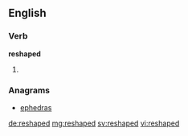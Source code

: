 ==English==

===Verb===
'''reshaped'''

# {{en-past of|reshape}}

===Anagrams===
* [[ephedras#English|ephedras]]

[[de:reshaped]]
[[mg:reshaped]]
[[sv:reshaped]]
[[vi:reshaped]]